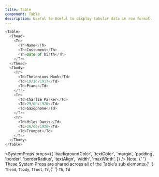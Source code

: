 ```yaml
---
title: Table
component: Table
description: Useful to Useful to display tabular data in row format.
---
```


```js live
<Table>
  <Thead>
    <Tr>
      <Th>Name</Th>
      <Th>Instument</Th>
      <Th>Date of birth</Th>
    </Tr>
  </Thead>
  <Tbody>
    <Tr>
      <Td>Thelonious Monk</Td>
      <Td>10/10/1917</Td>
      <Td>Piano</Td>
    </Tr>
    <Tr>
      <Td>Charlie Parker</Td>
      <Td>29/08/1920</Td>
      <Td>Saxophone</Td>
    </Tr>
    <Tr>
      <Td>Miles Davis</Td>
      <Td>26/05/1926</Td>
      <Td>Trumpet</Td>
    </Tr>
  </Tbody>
</Table>
```

<SystemProps
  props={[
    'backgroundColor',
    'textColor',
    'margin',
    'padding',
    'border',
    'borderRadius',
    'textAlign',
    'width',
    'maxWidth',
  ]}
/>
<Text as="p">
  <Text fontWeight={500} lineHeight={3}>
    Note:
  </Text>{' '}
  These System Props are shared across all of the Table's sub elements:{' '}
  <Code>Thead</Code>, <Code>Tbody</Code>, <Code>Tfoot</Code>, <Code>Tr</Code>,{' '}
  <Code>Th</Code>, <Code>Td</Code>
</Text>
